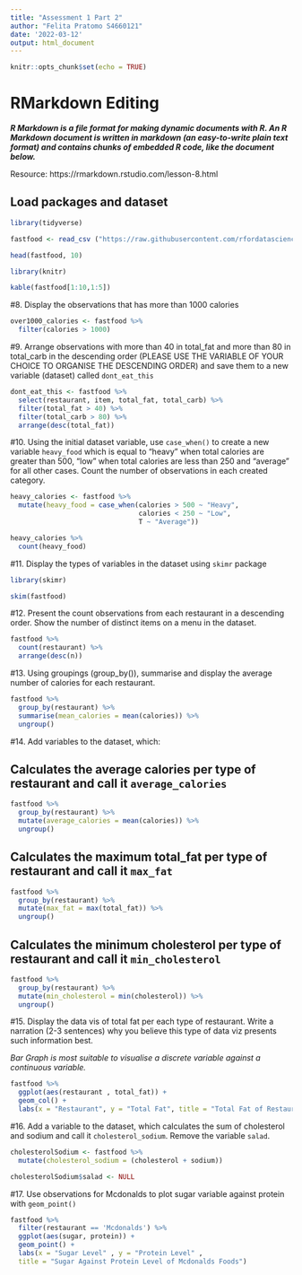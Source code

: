 ```yaml
---
title: "Assessment 1 Part 2"
author: "Felita Pratomo S4660121"
date: '2022-03-12'
output: html_document
---
```


```r
knitr::opts_chunk$set(echo = TRUE)
```

# RMarkdown Editing

***R Markdown is a file format for making dynamic documents with R. An R Markdown document is written in markdown (an easy-to-write plain text format) and contains chunks of embedded R code, like the document below.***

Resource: https://rmarkdown.rstudio.com/lesson-8.html

## Load packages and dataset

```r

library(tidyverse)

fastfood <- read_csv ("https://raw.githubusercontent.com/rfordatascience/tidytuesday/master/data/2018/2018-09-04/fastfood_calories.csv")

head(fastfood, 10)

library(knitr)

kable(fastfood[1:10,1:5])

```


#8. Display the observations that has more than 1000 calories

```r
over1000_calories <- fastfood %>%
  filter(calories > 1000)
```

#9. Arrange observations with more than 40 in total_fat and more than 80 in total_carb in the descending order (PLEASE USE THE VARIABLE OF YOUR CHOICE TO ORGANISE THE DESCENDING ORDER) and save them to a new variable (dataset) called `dont_eat_this`

```r
dont_eat_this <- fastfood %>%
  select(restaurant, item, total_fat, total_carb) %>%
  filter(total_fat > 40) %>%
  filter(total_carb > 80) %>%
  arrange(desc(total_fat))
```

#10. Using the initial dataset variable, use `case_when()` to create a new variable `heavy_food` which is equal to "heavy" when total calories are greater than 500, "low" when total calories are less than 250 and "average" for all other cases. Count the number of observations in each created category.

```r
heavy_calories <- fastfood %>% 
  mutate(heavy_food = case_when(calories > 500 ~ "Heavy", 
                                calories < 250 ~ "Low",
                                T ~ "Average"))

heavy_calories %>%
  count(heavy_food)
```

#11. Display the types of variables in the dataset using `skimr` package 

```r
library(skimr)

skim(fastfood)
```

#12. Present the count observations from each restaurant in a descending order. Show the number of distinct items on a menu in the dataset.

```r
fastfood %>%
  count(restaurant) %>%
  arrange(desc(n))
```

#13. Using groupings (group_by()), summarise and display the average number of calories for each restaurant.

```r
fastfood %>%
  group_by(restaurant) %>%
  summarise(mean_calories = mean(calories)) %>%
  ungroup()
```

#14. Add variables to the dataset, which:
  
## Calculates the average calories per type of restaurant and call it `average_calories` 

```r
fastfood %>%
  group_by(restaurant) %>%
  mutate(average_calories = mean(calories)) %>%
  ungroup()
```


## Calculates the maximum total_fat per type of restaurant and call it `max_fat` 

```r
fastfood %>%
  group_by(restaurant) %>%
  mutate(max_fat = max(total_fat)) %>%
  ungroup()
```


## Calculates the minimum cholesterol per type of restaurant and call it `min_cholesterol` 

```r
fastfood %>%
  group_by(restaurant) %>%
  mutate(min_cholesterol = min(cholesterol)) %>%
  ungroup()
```

#15. Display the data vis of total fat per each type of restaurant. Write a narration (2-3 sentences) why you believe this type of data viz presents such information best. 

_Bar Graph is most suitable to visualise a discrete variable against a continuous variable._

```r
fastfood %>%
  ggplot(aes(restaurant , total_fat)) +
  geom_col() +
  labs(x = "Restaurant", y = "Total Fat", title = "Total Fat of Restaurant")
```

#16. Add a variable to the dataset, which calculates the sum of cholesterol and sodium and call it `cholesterol_sodium`. Remove the variable `salad`.

```r
cholesterolSodium <- fastfood %>%
  mutate(cholesterol_sodium = (cholesterol + sodium))

cholesterolSodium$salad <- NULL
```
  
#17. Use observations for Mcdonalds to plot sugar variable against protein with `geom_point()`

```r
fastfood %>%
  filter(restaurant == 'Mcdonalds') %>%
  ggplot(aes(sugar, protein)) +
  geom_point() +
  labs(x = "Sugar Level" , y = "Protein Level" , 
  title = "Sugar Against Protein Level of Mcdonalds Foods")
```

  
  